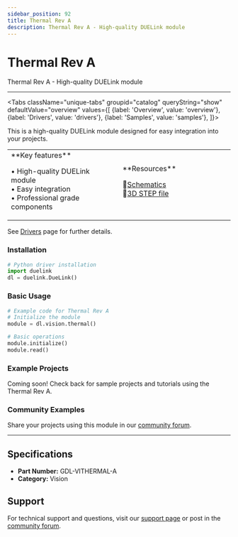 ```yaml
---
sidebar_position: 92
title: Thermal Rev A
description: Thermal Rev A - High-quality DUELink module
---
```



# Thermal Rev A

<ProductImageSelector 
  partNumber="vithermal-a"
  productName="Thermal Rev A"
/>

Thermal Rev A - High-quality DUELink module

---

<Tabs className="unique-tabs" groupid="catalog" queryString="show" defaultValue="overview"
  values={[
    {label: 'Overview', value: 'overview'},
    {label: 'Drivers', value: 'drivers'},
    {label: 'Samples', value: 'samples'},
  ]}>

<TabItem value="overview">

This is a high-quality DUELink module designed for easy integration into your projects.

<table><td width='50%'>
**Key features**

• High-quality DUELink module<br/>
• Easy integration<br/>
• Professional grade components<br/>

</td><td width='50%'>
**Resources**
 
📄[Schematics](/sch/vithermal-a.pdf)<br/>
🔩[3D STEP file](/3d/vithermal-a.step)<br/>

</td></table>

</TabItem>

<TabItem value="drivers">

See [Drivers](../../engine/drivers) page for further details.

### Installation

```python
# Python driver installation
import duelink
dl = duelink.DueLink()
```

### Basic Usage

```python
# Example code for Thermal Rev A
# Initialize the module
module = dl.vision.thermal()

# Basic operations
module.initialize()
module.read()
```

</TabItem>

<TabItem value="samples">

### Example Projects

Coming soon! Check back for sample projects and tutorials using the Thermal Rev A.

### Community Examples

Share your projects using this module in our [community forum](https://forums.ghielectronics.com).

</TabItem>

</Tabs>

---

## Specifications

- **Part Number:** GDL-VITHERMAL-A
- **Category:** Vision

## Support

For technical support and questions, visit our [support page](../../support) or post in the [community forum](https://forums.ghielectronics.com).
